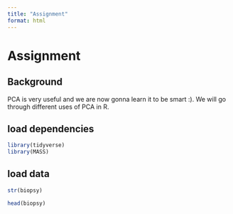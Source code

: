 ```yaml
---
title: "Assignment"
format: html
---
```


# Assignment

## Background

PCA is very useful and we are now gonna learn it to be smart :). We will go through different uses of PCA in R.

## load dependencies

```r
library(tidyverse)
library(MASS)
```

## load data

```r

str(biopsy)

head(biopsy)

```
